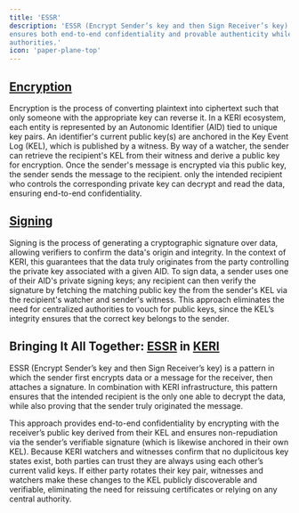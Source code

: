 ```yaml
---
title: 'ESSR'
description: 'ESSR (Encrypt Sender’s key and then Sign Receiver’s key) in combination with KERI is a pattern that
ensures both end‐to‐end confidentiality and provable authenticity while eliminating the need for centralized
authorities.'
icon: 'paper-plane-top'
---
```


## [Encryption](https://www.encryptionconsulting.com/education-center/encryption-and-signing/)
Encryption is the process of converting plaintext into ciphertext such that only someone with the appropriate key can
reverse it. In a KERI ecosystem, each entity is represented by an Autonomic Identifier (AID) tied to unique key pairs.
An identifier's current public key(s) are anchored in the Key Event Log (KEL), which is published by a witness.
By way of a watcher, the sender can retrieve the recipient's KEL from their witness and derive a public key for
encryption. Once the sender's message is encrypted via this public key, the sender sends the message to the recipient.
only the intended recipient who controls the corresponding private key can decrypt and read the data, ensuring
end-to-end confidentiality.

## [Signing](https://www.encryptionconsulting.com/education-center/encryption-and-signing/)
Signing is the process of generating a cryptographic signature over data, allowing verifiers to confirm the data's
origin and integrity. In the context of KERI, this guarantees that the data truly originates from the party controlling
the private key associated with a given AID. To sign data, a sender uses one of their AID's private signing keys; any recipient
can then verify the signature by fetching the matching public key the from the sender's KEL via the recipient's watcher
and sender's witness. This approach eliminates the need for centralized authorities to vouch for public keys, since the
KEL’s integrity ensures that the correct key belongs to the sender.

## Bringing It All Together: [ESSR](https://eprint.iacr.org/2001/079) in [KERI](./overview)
ESSR (Encrypt Sender’s key and then Sign Receiver’s key) is a pattern in which the sender first encrypts data or a
message for the receiver, then attaches a signature. In combination with KERI infrastructure, this pattern ensures that
the intended recipient is the only one able to decrypt the data, while also proving that the sender truly originated
the message.

This approach provides end-to-end confidentiality by encrypting with the receiver’s public key derived from their KEL
and ensures non-repudiation via the sender’s verifiable signature (which is likewise anchored in their own KEL).
Because KERI watchers and witnesses confirm that no duplicitous key states exist, both parties can trust they are always
using each other’s current valid keys. If either party rotates their key pair, witnesses and watchers make these changes
to the KEL publicly discoverable and verifiable, eliminating the need for reissuing certificates or relying on any
central authority.